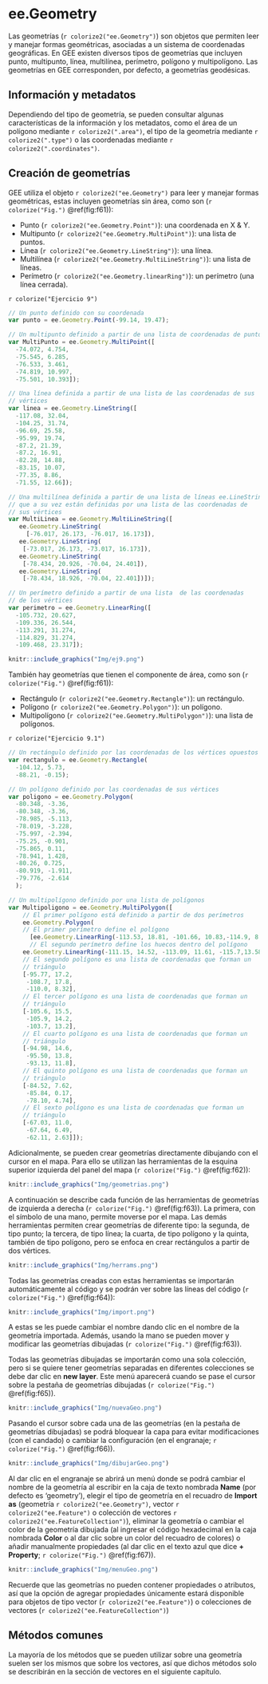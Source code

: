 \newpage
# ee.Geometry
\index{ee.Geometry}
Las geometrías (`r colorize2("ee.Geometry")`) son objetos que permiten leer y manejar formas geométricas, asociadas a un sistema de coordenadas geográficas. En GEE existen diversos tipos de geometrías que incluyen punto, multipunto, línea, multilínea, perímetro, polígono y multipolígono. Las geometrías en GEE corresponden, por defecto, a geometrías geodésicas.

## Información y metadatos
\index{area}
\index{type}
\index{coordinates}
Dependiendo del tipo de geometría, se pueden consultar algunas características de la información y los metadatos, como el área de un polígono mediante `r colorize2(".area")`, el tipo de la geometría mediante `r colorize2(".type")` o las coordenadas mediante `r colorize2(".coordinates")`. 

## Creación de geometrías

GEE utiliza el objeto `r colorize2("ee.Geometry")` para leer y manejar formas geométricas, estas incluyen geometrías sin área, como son (`r colorize("Fig.")` \@ref(fig:f61)): 

*	Punto (`r colorize2("ee.Geometry.Point")`): una coordenada en X & Y.
*	Multipunto (`r colorize2("ee.Geometry.MultiPoint")`): una lista de puntos. 
*	Línea (`r colorize2("ee.Geometry.LineString")`): una línea. 
*	Multilínea (`r colorize2("ee.Geometry.MultiLineString")`): una lista de líneas. 
*	Perímetro (`r colorize2("ee.Geometry.linearRing")`): un perímetro (una línea cerrada).

`r colorize("Ejercicio 9")`
```js
// Un punto definido con su coordenada  
var punto = ee.Geometry.Point(-99.14, 19.47); 

// Un multipunto definido a partir de una lista de coordenadas de puntos
var MultiPunto = ee.Geometry.MultiPoint([     
  -74.072, 4.754,                              
  -75.545, 6.285,                             
  -76.533, 3.461,
  -74.819, 10.997,
  -75.501, 10.393]);

// Una línea definida a partir de una lista de las coordenadas de sus 
// vértices
var linea = ee.Geometry.LineString([ 
  -117.08, 32.04,                    
  -104.25, 31.74,                    
  -96.69, 25.58,
  -95.99, 19.74,
  -87.2, 21.39,
  -87.2, 16.91,
  -82.28, 14.88,
  -83.15, 10.07,
  -77.35, 8.86,
  -71.55, 12.66]); 

// Una multilínea definida a partir de una lista de líneas ee.LineString, 
// que a su vez están definidas por una lista de las coordenadas de
// sus vértices
var MultiLinea = ee.Geometry.MultiLineString([ 
   ee.Geometry.LineString(                     
     [-76.017, 26.173, -76.017, 16.173]),      
   ee.Geometry.LineString(                      
    [-73.017, 26.173, -73.017, 16.173]),       
   ee.Geometry.LineString(                      
    [-78.434, 20.926, -70.04, 24.401]),
   ee.Geometry.LineString(
    [-78.434, 18.926, -70.04, 22.401])]);

// Un perímetro definido a partir de una lista  de las coordenadas 
// de los vértices
var perimetro = ee.Geometry.LinearRing([ 
  -105.732, 20.627,                      
  -109.336, 26.544,                      
  -113.291, 31.274,
  -114.829, 31.274,
  -109.468, 23.317]);
```

```r
knitr::include_graphics("Img/ej9.png")
```

También hay geometrías que tienen el componente de área, como son (`r colorize("Fig.")` \@ref(fig:f61)):

*	Rectángulo (`r colorize2("ee.Geometry.Rectangle")`): un rectángulo.
*	Polígono (`r colorize2("ee.Geometry.Polygon")`): un polígono.
*	Multipolígono (`r colorize2("ee.Geometry.MultiPolygon")`): una lista de polígonos.

`r colorize("Ejercicio 9.1")`
```js
// Un rectángulo definido por las coordenadas de los vértices opuestos
var rectangulo = ee.Geometry.Rectangle( 
  -104.12, 5.73,
  -88.21, -0.15); 

// Un polígono definido por las coordenadas de sus vértices
var poligono = ee.Geometry.Polygon( 
  -80.348, -3.36,
  -80.348, -3.36,
  -78.985, -5.113,
  -78.019, -3.228,
  -75.997, -2.394,
  -75.25, -0.901,
  -75.865, 0.11,
  -78.941, 1.428,
  -80.26, 0.725,
  -80.919, -1.911,
  -79.776, -2.614
  );

// Un multipolígono definido por una lista de polígonos
var Multipoligono = ee.Geometry.MultiPolygon([
    // El primer polígono está definido a partir de dos perímetros
    ee.Geometry.Polygon(  
    // El primer perímetro define el polígono                
      [ee.Geometry.LinearRing(-113.53, 18.81, -101.66, 10.83,-114.9, 8.93),    
      // El segundo perímetro define los huecos dentro del polígono
    ee.Geometry.LinearRing(-111.15, 14.52, -113.09, 11.61, -115.7,13.58)]),
    // El segundo polígono es una lista de coordenadas que forman un 
    // triángulo
    [-95.77, 17.2,
     -108.7, 17.8,
     -110.0, 8.32],
    // El tercer polígono es una lista de coordenadas que forman un 
    // triángulo
    [-105.6, 15.5,                
     -105.9, 14.2,
     -103.7, 13.2],
    // El cuarto polígono es una lista de coordenadas que forman un 
    // triángulo
    [-94.98, 14.6,         
     -95.50, 13.8,
     -93.13, 11.8],
    // El quinto polígono es una lista de coordenadas que forman un 
    // triángulo
    [-84.52, 7.62,         
     -85.84, 0.17,
     -78.10, 4.74],
    // El sexto polígono es una lista de coordenadas que forman un 
    // triángulo
    [-67.03, 11.0,         
     -67.64, 6.49,
     -62.11, 2.63]]);
```

Adicionalmente, se pueden crear geometrías directamente dibujando con el cursor en el mapa. Para ello se utilizan las herramientas de la esquina superior izquierda del panel del mapa (`r colorize("Fig.")` \@ref(fig:f62)):

```r
knitr::include_graphics("Img/geometrias.png")
```

A continuación se describe cada función de las herramientas de geometrías de izquierda a derecha (`r colorize("Fig.")` \@ref(fig:f63)). La primera, con el símbolo de una mano, permite moverse por el mapa. Las demás herramientas permiten crear geometrías de diferente tipo: la segunda, de tipo punto; la tercera, de tipo línea; la cuarta, de tipo polígono y la quinta, también de tipo polígono, pero se enfoca en crear rectángulos a partir de dos vértices.

```r
knitr::include_graphics("Img/herrams.png")
```

Todas las geometrías creadas con estas herramientas se importarán automáticamente al código y se podrán ver sobre las líneas del código (`r colorize("Fig.")` \@ref(fig:f64)):

```r
knitr::include_graphics("Img/import.png")
```

A estas se les puede cambiar el nombre dando clic en el nombre de la geometría importada. Además, usando la mano se pueden mover y modificar las geometrías dibujadas (`r colorize("Fig.")` \@ref(fig:f63)).

Todas las geometrías dibujadas se importarán como una sola colección, pero si se quiere tener geometrías separadas en diferentes colecciones se debe dar clic en **new layer**. Este menú aparecerá cuando se pase el cursor sobre la pestaña de geometrías dibujadas (`r colorize("Fig.")` \@ref(fig:f65)).

```r
knitr::include_graphics("Img/nuevaGeo.png")
```

Pasando el cursor sobre cada una de las geometrías (en la pestaña de geometrías dibujadas) se podrá bloquear la capa para evitar modificaciones (con el candado) o cambiar la configuración (en el engranaje; `r colorize("Fig.")` \@ref(fig:f66)).

```r
knitr::include_graphics("Img/dibujarGeo.png")
```

Al dar clic en el engranaje se abrirá un menú donde se podrá cambiar el nombre de la geometría al escribir en la caja de texto nombrada **Name** (por defecto es 'geometry'), elegir el tipo de geometría en el recuadro de **Import as** (geometría `r colorize2("ee.Geometry")`, vector `r colorize2("ee.Feature")` o colección de vectores `r colorize2("ee.FeatureCollection")`), eliminar la geometría o cambiar el color de la geometría dibujada (al ingresar el código hexadecimal en la caja nombrada **Color** o al dar clic sobre un color del recuadro de colores) o añadir manualmente propiedades (al dar clic en el texto azul que dice **+ Property**; `r colorize("Fig.")` \@ref(fig:f67)).

```r
knitr::include_graphics("Img/menuGeo.png")
```

:::: {.bluebox2 data-latex=""}
::: {.awesomeblock data-latex="{5pt}{\faLightbulb}{darkblue}"}
Recuerde que las geometrías no pueden contener propiedades o atributos, así que la opción de agregar propiedades únicamente estará disponible para objetos de tipo vector (`r colorize2("ee.Feature")`) o colecciones de vectores (`r colorize2("ee.FeatureCollection")`)
:::
::::

## Métodos comunes

La mayoría de los métodos que se pueden utilizar sobre una geometría suelen ser los mismos que sobre los vectores, así que dichos métodos solo se describirán en la sección de vectores en el siguiente capítulo.
